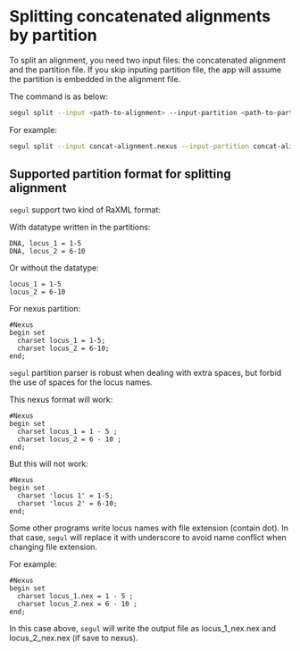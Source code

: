 # Splitting concatenated alignments by partition

To split an alignment, you need two input files: the concatenated alignment and the partition file. If you skip inputing partition file, the app will assume the partition is embedded in the alignment file.

The command is as below:

```Bash
segul split --input <path-to-alignment> --input-partition <path-to-partition-file>
```

For example:

```Bash
segul split --input concat-alignment.nexus --input-partition concat-alignment-partition.nex
```

## Supported partition format for splitting alignment

`segul` support two kind of RaXML format:

With datatype written in the partitions:

```Text
DNA, locus_1 = 1-5
DNA, locus_2 = 6-10
```

Or without the datatype:

```Text
locus_1 = 1-5
locus_2 = 6-10
```

For nexus partition:

```Text
#Nexus
begin set
  charset locus_1 = 1-5;
  charset locus_2 = 6-10;
end;
```

`segul` partition parser is robust when dealing with extra spaces, but forbid the use of spaces for the locus names.

This nexus format will work:

```Text
#Nexus
begin set
  charset locus_1 = 1 - 5 ;
  charset locus_2 = 6 - 10 ;
end;
```

But this will not work:

```Text
#Nexus
begin set
  charset 'locus 1' = 1-5;
  charset 'locus 2' = 6-10;
end;
```

Some other programs write locus names with file extension (contain dot). In that case, `segul` will replace it with underscore to avoid name conflict when changing file extension.

For example:

```Text
#Nexus
begin set
  charset locus_1.nex = 1 - 5 ;
  charset locus_2.nex = 6 - 10 ;
end;
```

In this case above, `segul` will write the output file as locus_1_nex.nex and locus_2_nex.nex (if save to nexus).
